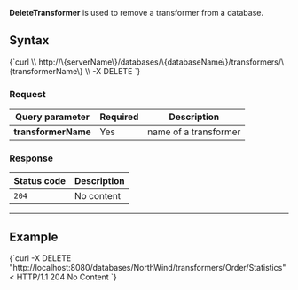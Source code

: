 
**DeleteTransformer** is used to remove a transformer from a database.

## Syntax

<TabItem value="json" label="json">
<CodeBlock language="json">
{`curl \\
	http://\{serverName\}/databases/\{databaseName\}/transformers/\{transformerName\} \\
	-X DELETE
`}
</CodeBlock>
</TabItem>

### Request

| Query parameter | Required | Description |
| ------------- | -- | ---- |
| **transformerName** | Yes | name of a transformer |

### Response

| Status code | Description |
| ----------- | - |
| `204` | No content |

---

## Example

<TabItem value="json" label="json">
<CodeBlock language="json">
{`curl -X DELETE "http://localhost:8080/databases/NorthWind/transformers/Order/Statistics" 
< HTTP/1.1 204 No Content
`}
</CodeBlock>
</TabItem>


